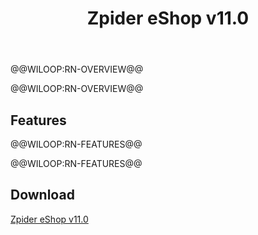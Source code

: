 ﻿---
title: "Zpider eShop v11.0"
metaTitle: "Release Notes - 11.0"
metaDescription: "These are release notes for v11.0 of Zpider eShop"
---

@@WILOOP:RN-OVERVIEW@@

@@WILOOP:RN-OVERVIEW@@

## Features
@@WILOOP:RN-FEATURES@@

@@WILOOP:RN-FEATURES@@

## Download

[Zpider eShop v11.0](https://zpiderlicencegea5e9.blob.core.windows.net/release/)

